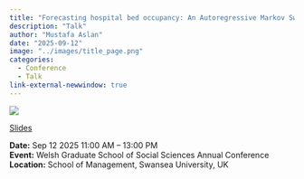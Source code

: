 ```yaml
---
title: "Forecasting hospital bed occupancy: An Autoregressive Markov Switching Approach"
description: "Talk"
author: "Mustafa Aslan"
date: "2025-09-12"
image: "../images/title_page.png"
categories:
  - Conference
  - Talk
link-external-newwindow: true
---
```



![](../images/title_page.png){fig-align="center"}

<link rel="stylesheet" href="https://cdnjs.cloudflare.com/ajax/libs/font-awesome/6.4.0/css/all.min.css">

[<i class="fas fa-bookmark"></i> Slides](../wgsss/slides.qmd){.btn .btn-sm .btn-outline-primary}

**Date:** Sep 12 2025 11:00 AM – 13:00 PM\
**Event:** Welsh Graduate School of Social Sciences Annual Conference\
**Location:** School of Management, Swansea University, UK

